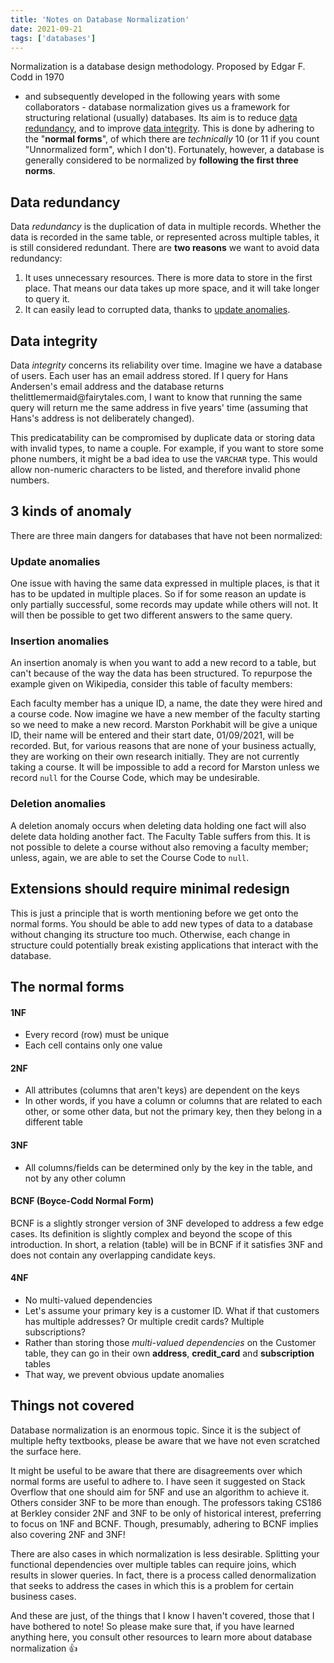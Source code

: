 ```yaml
---
title: 'Notes on Database Normalization'
date: 2021-09-21
tags: ['databases']
---
```



<Dropcap>Normalization</Dropcap> is a database design methodology. Proposed by Edgar F. Codd in 1970
- and subsequently developed in the following years with some collaborators - database normalization
gives us a framework for structuring relational (usually) databases. Its aim is to reduce [data redundancy](#data-redundancy),
and to improve [data integrity](#data-integrity). This is done by adhering to the "**normal forms**",
of which there are *technically* 10 (or 11 if you count "Unnormalized form", which I don't). Fortunately,
however, a database is generally considered to be normalized by **following the first three norms**.

## Data redundancy

Data _redundancy_ is the duplication of data in multiple records. Whether the data is
recorded in the same table, or represented across multiple tables, it is still considered
redundant. There are **two reasons** we want to avoid data redundancy:

1. It uses unnecessary resources. There is more data to store in the first place. That
   means our data takes up more space, and it will take longer to query it.
2. It can easily lead to corrupted data, thanks to <a href="#update-anomalies">update
   anomalies</a>.

## Data integrity

Data _integrity_ concerns its reliability over time. Imagine we have a database of users.
Each user has an email address stored. If I query for Hans Andersen's email address and
the database returns thelittlemermaid<span>@</span>fairytales.com, I want to know that
running the same query will return me the same address in five years' time (assuming that
Hans's address is not deliberately changed).

This predicatability can be compromised by duplicate data or storing data with invalid
types, to name a couple. For example, if you want to store some phone numbers, it might be
a bad idea to use the `VARCHAR` type. This would allow non-numeric characters to be
listed, and therefore invalid phone numbers.

## 3 kinds of anomaly

There are three main dangers for databases that have not been normalized:

### Update anomalies

One issue with having the same data expressed in multiple places, is that it has to be
updated in multiple places. So if for some reason an update is only partially successful,
some records may update while others will not. It will then be possible to get two
different answers to the same query.

### Insertion anomalies

An insertion anomaly is when you want to add a new record to a table, but can't because of
the way the data has been structured. To repurpose the example given on Wikipedia,
consider this table of faculty members:

<FacultyTable />

Each faculty member has a unique ID, a name, the date they were hired and a course code.
Now imagine we have a new member of the faculty starting so we need to make a new record.
Marston Porkhabit will be give a unique ID, their name will be entered and their start
date, 01/09/2021, will be recorded. But, for various reasons that are none of your
business actually, they are working on their own research initially. They are not
currently taking a course. It will be impossible to add a record for Marston unless we
record `null` for the Course Code, which may be undesirable.

### Deletion anomalies

A deletion anomaly occurs when deleting data holding one fact will also delete data
holding another fact. The Faculty Table suffers from this. It is not possible to delete a
course without also removing a faculty member; unless, again, we are able to set the
Course Code to `null`.

## Extensions should require minimal redesign

This is just a principle that is worth mentioning before we get onto the normal forms. You
should be able to add new types of data to a database without changing its structure too
much. Otherwise, each change in structure could potentially break existing applications
that interact with the database.

## The normal forms

#### 1NF

-   Every record (row) must be unique
-   Each cell contains only one value

#### 2NF

-   All attributes (columns that aren't keys) are dependent on the keys
-   In other words, if you have a column or columns that are related to each other, or some
    other data, but not the primary key, then they belong in a different table

#### 3NF

-   All columns/fields can be determined only by the key in the table, and not by any other
    column

#### BCNF (Boyce-Codd Normal Form)

BCNF is a slightly stronger version of 3NF developed to address a few edge cases. Its
definition is slightly complex and beyond the scope of this introduction. In short, a
relation (table) will be in BCNF if it satisfies 3NF and does not contain any overlapping
candidate keys.

#### 4NF

-   No multi-valued dependencies
-   Let's assume your primary key is a customer ID. What if that customers has multiple
    addresses? Or multiple credit cards? Multiple subscriptions?
-   Rather than storing those _multi-valued dependencies_ on the Customer table, they can go
    in their own **address**, **credit_card** and **subscription** tables
-   That way, we prevent obvious update anomalies

## Things not covered

Database normalization is an enormous topic. Since it is the subject of multiple hefty
textbooks, please be aware that we have not even scratched the surface here.

It might be useful to be aware that there are disagreements over which normal forms are
useful to adhere to. I have seen it suggested on Stack Overflow that one should aim for
5NF and use an algorithm to achieve it. Others consider 3NF to be more than enough. The
professors taking CS186 at Berkley consider 2NF and 3NF to be only of historical interest,
preferring to focus on 1NF and BCNF. Though, presumably, adhering to BCNF implies also
covering 2NF and 3NF!

There are also cases in which normalization is less desirable. Splitting your functional
dependencies over multiple tables can require joins, which results in slower queries. In
fact, there is a process called denormalization that seeks to address the cases in which
this is a problem for certain business cases.

And these are just, of the things that I know I haven't covered, those that I have
bothered to note! So please make sure that, if you have learned anything here, you consult
other resources to learn more about database normalization 👍
